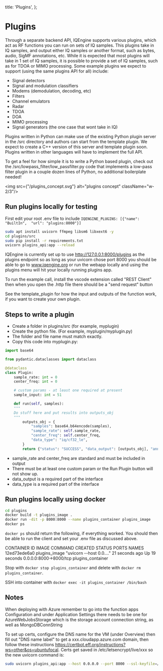 
  title: 'Plugins',
};


# Plugins

Through a separate backend API, IQEngine supports various plugins, which act as RF functions you can run on sets of IQ samples.
This plugins take in IQ samples, and output either IQ samples or another format, such as bytes, audio, SigMF annotations, etc.
While it is expected that most plugins will take in 1 set of IQ samples, it is possible to provide a set of IQ samples, such as for TDOA or MIMO processing.
Some example plugins we expect to support (using the same plugins API for all) include:

- Signal detectors
- Signal and modulation classifiers
- Modems (demodulation, decoding, etc)
- Filters
- Channel emulators
- Radar
- TDOA
- DOA
- MIMO processing
- Signal generators (the one case that wont take in IQ)

Plugins written in Python can make use of the existing Python plugin server in the /src directory and authors can start from the template plugin.
We expect to create a C++ version of this server and template plugin soon.
Plugins written in other languages will have to implement the full API.

To get a feel for how simple it is to write a Python based plugin, check out the /src/lowpass_filter/low_passfilter.py
code that implements a low-pass filter plugin in a couple dozen lines of Python, no additional boilerplate needed!

<img src={"/plugins_concept.svg"} alt="plugins concept" className="w-2/3"/>

## Run plugins locally for testing

First edit your root .env file to include `IQENGINE_PLUGINS: [{"name": "BuiltIn",  "url": "plugins:8000"}]`

```bash
sudo apt install uvicorn ffmpeg libsm6 libxext6 -y
cd plugins/src
sudo pip install -r requirements.txt
uvicorn plugins_api:app --reload
```

IQEngine is currently set up to use http://127.0.0.1:8000/plugins as the plugins endpoint so as long as your uvicorn chose port 8000 you should be able to go to www.iqengine.org or run the webapp locally and using the plugins menu will hit your locally running plugins app.

To run the example call, install the vscode extension called "REST Client" then when you open the .http file there should be a "send request" button

See the template_plugin for how the input and outputs of the function work, if you want to create your own plugin.

## Steps to write a plugin

* Create a folder in plugins/src (for example, myplugin)
* Create the python file. (For example, myplugin/myplugin.py)
* The folder and file name must match exactly.
* Copy this code into myplugin.py:

```python
import base64

from pydantic.dataclasses import dataclass

@dataclass
class Plugin:
    sample_rate: int = 0
    center_freq: int = 0

    # custom params - at least one required at present
    sample_input: int = 51

    def run(self, samples):
    """
    Do stuff here and put results into outputs_obj
    """
        outputs_obj = {
            "samples": base64.b64encode(samples),
            "sample_rate": self.sample_rate,
            "center_freq": self.center_freq,
            "data_type": "iq/cf32_le",
        }
        return {"status": "SUCCESS", "data_output": [outputs_obj], "annotations": []}
```

* sample_rate and center_freq are standard and must be included in output
* There must be at least one custom param or the Run Plugin button will not show up.
* data_output is a required part of the interface
* data_type is a required part of the interface

## Run plugins locally using docker

```bash
cd plugins
docker build -t plugins_image .
docker run -dit -p 8000:8000 --name plugins_container plugins_image
docker ps
```

`docker ps` should return the following, if everything worked.  You should then be able to run the client and set your .env file as discussed above.

CONTAINER ID   IMAGE           COMMAND                  CREATED          STATUS          PORTS                    NAMES
12ed73ede6a0   plugins_image   "uvicorn --host 0.0.…"   21 seconds ago   Up 19 seconds   0.0.0.0:8000->8000/tcp   plugins_container

Stop with `docker stop plugins_container` and delete with `docker rm plugins_container`.

SSH into container with `docker exec -it plugins_container /bin/bash`

## Notes

When deploying with Azure remember to go into the function apps Configuration and under Application Settings there needs to be one for AzureWebJobsStorage which is the storage account connection string, as well as MongoDBConnString

To set up certs, configure the DNS name for the VM (under Overview) then fill out "DNS name label" to get a xxx.cloudapp.azure.com domain, then follow these instructions https://certbot.eff.org/instructions?ws=other&os=ubuntufocal.  Certs get saved in /etc/letsencrypt/live/xxx so the new uvicorn command is:
```bash
sudo uvicorn plugins_api:app --host 0.0.0.0 --port 8000 --ssl-keyfile=/etc/letsencrypt/live/iqengine-detector.eastus2.cloudapp.azure.com/privkey.pem --ssl-certfile=/etc/letsencrypt/live/iqengine-detector.eastus2.cloudapp.azure.com/fullchain.pem
```

